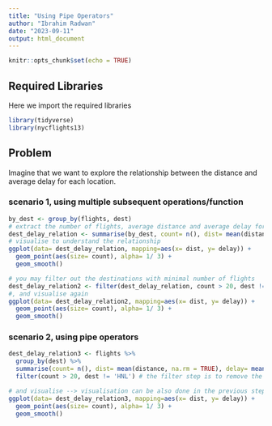 ```yaml
---
title: "Using Pipe Operators"
author: "Ibrahim Radwan"
date: "2023-09-11"
output: html_document
---
```


```r
knitr::opts_chunk$set(echo = TRUE)
```

## Required Libraries
Here we import the required libraries
```r
library(tidyverse)
library(nycflights13)
```

## Problem
Imagine that we want to explore the relationship between the distance and 
average delay for each location. 

### scenario 1, using multiple subsequent operations/function
```r

by_dest <- group_by(flights, dest) 
# extract the number of flights, average distance and average delay for each destination 
dest_delay_relation <- summarise(by_dest, count= n(), dist= mean(distance, na.rm = TRUE), delay= mean(arr_delay, na.rm = TRUE) ) 
# visualise to understand the relationship 
ggplot(data= dest_delay_relation, mapping=aes(x= dist, y= delay)) + 
  geom_point(aes(size= count), alpha= 1/ 3) + 
  geom_smooth()

# you may filter out the destinations with minimal number of flights 
dest_delay_relation2 <- filter(dest_delay_relation, count > 20, dest != 'HNL')
#, and visualise again
ggplot(data= dest_delay_relation2, mapping=aes(x= dist, y= delay)) + 
  geom_point(aes(size= count), alpha= 1/ 3) + 
  geom_smooth()

```

### scenario 2, using pipe operators
```r

dest_delay_relation3 <- flights %>%  
  group_by(dest) %>% 
  summarise(count= n(), dist= mean(distance, na.rm = TRUE), delay= mean(arr_delay, na.rm = TRUE)) %>% 
  filter(count > 20, dest != 'HNL') # the filter step is to remove the outlier

# and visualise --> visualisation can be also done in the previous step
ggplot(data= dest_delay_relation3, mapping=aes(x= dist, y= delay)) + 
  geom_point(aes(size= count), alpha= 1/ 3) + 
  geom_smooth()

```
